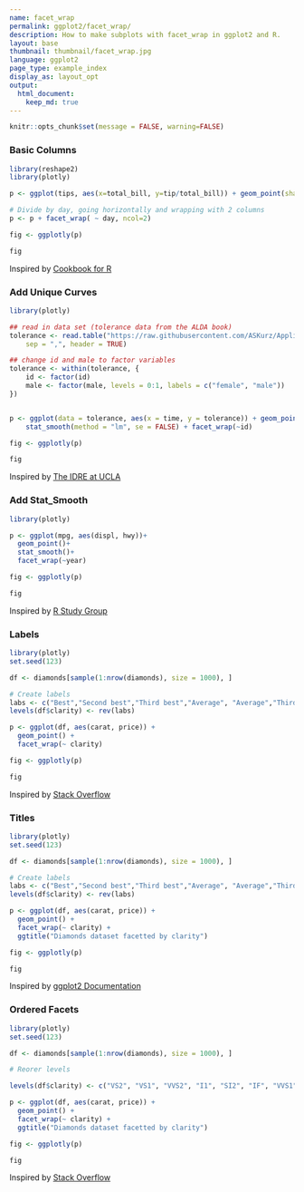 ```yaml
---
name: facet_wrap
permalink: ggplot2/facet_wrap/
description: How to make subplots with facet_wrap in ggplot2 and R.
layout: base
thumbnail: thumbnail/facet_wrap.jpg
language: ggplot2
page_type: example_index
display_as: layout_opt
output:
  html_document:
    keep_md: true
---
```


```r
knitr::opts_chunk$set(message = FALSE, warning=FALSE)
```
### Basic Columns

```r
library(reshape2)
library(plotly)

p <- ggplot(tips, aes(x=total_bill, y=tip/total_bill)) + geom_point(shape=1)

# Divide by day, going horizontally and wrapping with 2 columns
p <- p + facet_wrap( ~ day, ncol=2)

fig <- ggplotly(p)

fig
```
Inspired by <a href="http://www.cookbook-r.com/Graphs/Scatterplots_(ggplot2)/">Cookbook for R</a>

### Add Unique Curves

```r
library(plotly)

## read in data set (tolerance data from the ALDA book)
tolerance <- read.table("https://raw.githubusercontent.com/ASKurz/Applied-Longitudinal-Data-Analysis-with-brms-and-the-tidyverse/master/data/tolerance1_pp.txt",
    sep = ",", header = TRUE)

## change id and male to factor variables
tolerance <- within(tolerance, {
    id <- factor(id)
    male <- factor(male, levels = 0:1, labels = c("female", "male"))
})


p <- ggplot(data = tolerance, aes(x = time, y = tolerance)) + geom_point() +
    stat_smooth(method = "lm", se = FALSE) + facet_wrap(~id)

fig <- ggplotly(p)

fig
```
Inspired by <a href="http://www.ats.ucla.edu/stat/r/faq/growth.htm">The IDRE at UCLA</a>

### Add Stat_Smooth

```r
library(plotly)

p <- ggplot(mpg, aes(displ, hwy))+
  geom_point()+
  stat_smooth()+
  facet_wrap(~year)

fig <- ggplotly(p)

fig
```
Inspired by <a href="http://www.ling.upenn.edu/~joseff/rstudy/summer2010_ggplot2_intro.html">R Study Group</a>

### Labels

```r
library(plotly)
set.seed(123)

df <- diamonds[sample(1:nrow(diamonds), size = 1000), ]

# Create labels
labs <- c("Best","Second best","Third best","Average", "Average","Third Worst","Second Worst","Worst")
levels(df$clarity) <- rev(labs)

p <- ggplot(df, aes(carat, price)) + 
  geom_point() + 
  facet_wrap(~ clarity)

fig <- ggplotly(p)

fig
```
Inspired by <a href="http://stackoverflow.com/questions/3472980/ggplot-how-to-change-facet-labels">Stack Overflow</a>

### Titles

```r
library(plotly)
set.seed(123)

df <- diamonds[sample(1:nrow(diamonds), size = 1000), ]

# Create labels
labs <- c("Best","Second best","Third best","Average", "Average","Third Worst","Second Worst","Worst")
levels(df$clarity) <- rev(labs)

p <- ggplot(df, aes(carat, price)) + 
  geom_point() + 
  facet_wrap(~ clarity) + 
  ggtitle("Diamonds dataset facetted by clarity")

fig <- ggplotly(p)

fig
```
Inspired by <a href="http://docs.ggplot2.org/current/">ggplot2 Documentation</a>

### Ordered Facets

```r
library(plotly)
set.seed(123)

df <- diamonds[sample(1:nrow(diamonds), size = 1000), ]

# Reorer levels

levels(df$clarity) <- c("VS2", "VS1", "VVS2", "I1", "SI2", "IF", "VVS1", "SI1")

p <- ggplot(df, aes(carat, price)) + 
  geom_point() + 
  facet_wrap(~ clarity) + 
  ggtitle("Diamonds dataset facetted by clarity")

fig <- ggplotly(p)

fig
```
Inspired by <a href="http://stackoverflow.com/questions/3311901/how-do-i-get-ggplot-to-order-facets-correctly">Stack Overflow</a>
